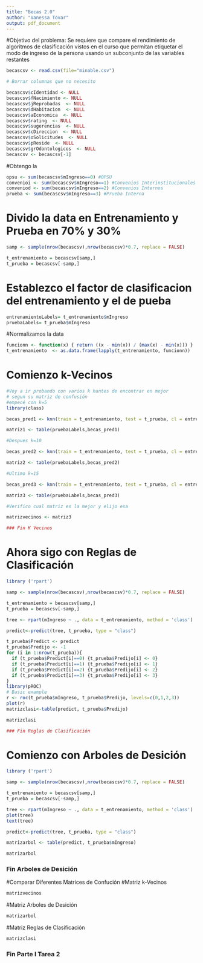 ```yaml
---
title: "Becas 2.0"
author: "Vanessa Tovar"
output: pdf_document
---
```


#Objetivo del problema:
Se requiere que compare el rendimiento de algoritmos de clasificación vistos en el curso que permitan etiquetar el modo de ingreso de la persona usando un subconjunto
de las variables restantes 

```r
becascsv <- read.csv(file="minable.csv")

# Borrar columnas que no necesito

becascsv$cIdentidad <- NULL 
becascsv$fNacimiento <- NULL
becascsv$jReprobadas  <- NULL
becascsv$dHabitacion  <- NULL
becascsv$aEconomica  <- NULL
becascsv$rating  <- NULL
becascsv$sugerencias  <- NULL
becascsv$cDireccion  <- NULL
becascsv$oSolicitudes  <- NULL
becascsv$pReside  <- NULL
becascsv$grOdontologicos  <- NULL
becascsv <- becascsv[-1]
```

#Obtengo la 
```r
opsu <- sum(becascsv$mIngreso==0) #OPSU
convenioi <- sum(becascsv$mIngreso==1) #Convenios Interinstitucionales
conveniod <- sum(becascsv$mIngreso==2) #Convenios Internos
prueba <- sum(becascsv$mIngreso==3) #Prueba Interna
```

# Divido la data en Entrenamiento y Prueba en 70% y 30%
```r
samp <- sample(nrow(becascsv),nrow(becascsv)*0.7, replace = FALSE)

t_entrenamiento = becascsv[samp,]
t_prueba = becascsv[-samp,]
```
# Establezco el factor de clasificacion del entrenamiento	y el de pueba
```r
entrenamientoLabels= t_entrenamiento$mIngreso
pruebaLabels= t_prueba$mIngreso
```
#Normalizamos la data
```r
funcionn <- function(x) { return ((x - min(x)) / (max(x) - min(x))) } 
t_entrenamiento  <- as.data.frame(lapply(t_entrenamiento, funcionn)) 
```
# Comienzo k-Vecinos
```r
#Voy a ir probando con varios k hantes de encontrar en mejor 
# segun su matriz de confusión
#empecé con k=5
library(class)

becas_pred1 <- knn(train = t_entrenamiento, test = t_prueba, cl = entrenamientoLabels, k=5)

matriz1 <- table(pruebaLabels,becas_pred1)

#Despues k=10

becas_pred2 <- knn(train = t_entrenamiento, test = t_prueba, cl = entrenamientoLabels, k=10)

matriz2 <- table(pruebaLabels,becas_pred2)

#Ultimo k=15

becas_pred3 <- knn(train = t_entrenamiento, test = t_prueba, cl = entrenamientoLabels, k=15)

matriz3 <- table(pruebaLabels,becas_pred3)

#Verifico cual matriz es la mejor y elijo esa

matrizvecinos <- matriz3

### Fin K Vecinos
```

# Ahora sigo con Reglas de Clasificación
```r
library ('rpart')

samp <- sample(nrow(becascsv),nrow(becascsv)*0.7, replace = FALSE)

t_entrenamiento = becascsv[samp,]
t_prueba = becascsv[-samp,]

tree <- rpart(mIngreso ~ ., data = t_entrenamiento, method = 'class')

predict<-predict(tree, t_prueba, type = "class")

t_prueba$Predict <- predict
t_prueba$Predijo <- -1 
for (i in 1:nrow(t_prueba)){
  if (t_prueba$Predict[i]==0) {t_prueba$Predijo[i] <- 0}
  if (t_prueba$Predict[i]==1) {t_prueba$Predijo[i] <- 1}
  if (t_prueba$Predict[i]==2) {t_prueba$Predijo[i] <- 2}
  if (t_prueba$Predict[i]==3) {t_prueba$Predijo[i] <- 3}
}
library(pROC)
# Basic example
r <- roc(t_prueba$mIngreso, t_prueba$Predijo, levels=c(0,1,2,3))
plot(r)
matrizclasi<-table(predict, t_prueba$Predijo)

matrizclasi

### Fin Reglas de Clasificación
```
# Comienzo con Arboles de Desición
```r
library ('rpart')

samp <- sample(nrow(becascsv),nrow(becascsv)*0.7, replace = FALSE)

t_entrenamiento = becascsv[samp,]
t_prueba = becascsv[-samp,]

tree <- rpart(mIngreso ~ ., data = t_entrenamiento, method = 'class')
plot(tree)
text(tree)

predict<-predict(tree, t_prueba, type = "class")

matrizarbol <- table(predict, t_prueba$mIngreso)

matrizarbol
```
### Fin Arboles de Desición

#Comparar Diferentes Matrices de Confución
#Matriz k-Vecinos
```r
matrizvecinos
```
#Matriz Arboles de Desición
```r
matrizarbol
```
#Matriz Reglas de Clasificación
```r
matrizclasi
```
### Fin Parte I Tarea 2
